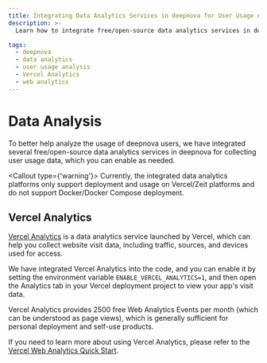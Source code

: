 ```yaml
---
title: Integrating Data Analytics Services in deepnova for User Usage Analysis
description: >-
  Learn how to integrate free/open-source data analytics services in deepnova to collect user usage data efficiently.

tags:
  - deepnova
  - data analytics
  - user usage analysis
  - Vercel Analytics
  - web analytics
---
```


# Data Analysis

To better help analyze the usage of deepnova users, we have integrated several free/open-source data analytics services in deepnova for collecting user usage data, which you can enable as needed.

<Callout type={'warning'}>
  Currently, the integrated data analytics platforms only support deployment and usage on
  Vercel/Zeit platforms and do not support Docker/Docker Compose deployment.
</Callout>

## Vercel Analytics

[Vercel Analytics](https://vercel.com/analytics) is a data analytics service launched by Vercel, which can help you collect website visit data, including traffic, sources, and devices used for access.

We have integrated Vercel Analytics into the code, and you can enable it by setting the environment variable `ENABLE_VERCEL_ANALYTICS=1`, and then open the Analytics tab in your Vercel deployment project to view your app's visit data.

Vercel Analytics provides 2500 free Web Analytics Events per month (which can be understood as page views), which is generally sufficient for personal deployment and self-use products.

If you need to learn more about using Vercel Analytics, please refer to the [Vercel Web Analytics Quick Start](https://vercel.com/docs/analytics/quickstart).
